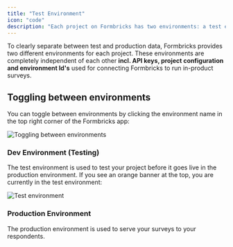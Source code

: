 ```yaml
---
title: "Test Environment"
icon: "code"
description: "Each project on Formbricks has two environments: a test environment and a production environment. The test environment is used to test your surveys through before they are sent out to your customers."
---
```


To clearly separate between test and production data, Formbricks provides two different environments for each project. These environments are completely independent of each other **incl. API keys, project configuration and environment Id's** used for connecting Formbricks to run in-product surveys.

## Toggling between environments

You can toggle between environments by clicking the environment name in the top right corner of the Formbricks app:

![Toggling between environments](/images/xm-and-surveys/core-features/test-environment/toggle.webp)

### Dev Environment (Testing)

The test environment is used to test your project before it goes live in the production environment. If you see an orange banner at the top, you are currently in the test environment:

![Test environment](/images/xm-and-surveys/core-features/test-environment/test-env.webp)

### Production Environment

The production environment is used to serve your surveys to your respondents.
